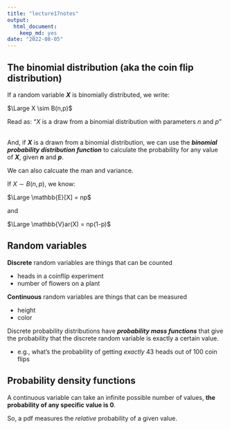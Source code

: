 ```yaml
---
title: "lecture17notes"
output:
  html_document:
    keep_md: yes
date: "2022-08-05"
---
```


## The binomial distribution (aka the coin flip distribution)

If a random variable **_X_** is binomially distributed, we write:

$\Large X \sim B(n,p)$

Read as: "_X_ is a draw from a binomial distribution 
with parameters _n_ and _p_"

\
And, if **_X_** is a drawn from a binomial distribution, 
we can use the **_binomial probability distribution function_** 
to calculate the probability for any value of **_X_**, given **_n_** and **_p_**.

We can also calcuate the man and variance.

If $X \sim B(n,p)$, we know:

$\Large \mathbb{E}[X] = np$

and

$\Large \mathbb{V}ar(X) = np(1-p)$

##  Random variables 

**Discrete** random variables are things that can be counted

* heads in a coinflip experiment
* number of flowers on a plant
	
**Continuous** random variables are things that can be measured

* height 
* color

Discrete probability distributions have 
**_probability mass functions_**
that give the probability that the discrete random variable is exactly a certain value.

+ e.g., what's the probability of getting _exactly_ 43 heads out of 100 coin flips

## Probability density functions 

A continuous variable can take 
an infinite possible number of values, 
**the probability of any specific value is 0**.
 
So, a pdf measures the _relative_ probability 
of a given value.



